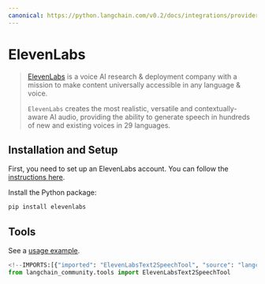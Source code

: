 ```yaml
---
canonical: https://python.langchain.com/v0.2/docs/integrations/providers/elevenlabs/
---
```


# ElevenLabs

>[ElevenLabs](https://elevenlabs.io/about) is a voice AI research & deployment company 
> with a mission to make content universally accessible in any language & voice.
>
>`ElevenLabs` creates the most realistic, versatile and contextually-aware 
> AI audio, providing the ability to generate speech in hundreds of 
> new and existing voices in 29 languages.

## Installation and Setup

First, you need to set up an ElevenLabs account. You can follow the 
[instructions here](https://docs.elevenlabs.io/welcome/introduction).

Install the Python package:

```bash
pip install elevenlabs
```

## Tools

See a [usage example](/docs/integrations/tools/eleven_labs_tts).

```python
<!--IMPORTS:[{"imported": "ElevenLabsText2SpeechTool", "source": "langchain_community.tools", "docs": "https://api.python.langchain.com/en/latest/tools/langchain_community.tools.eleven_labs.text2speech.ElevenLabsText2SpeechTool.html", "title": "ElevenLabs"}]-->
from langchain_community.tools import ElevenLabsText2SpeechTool
```